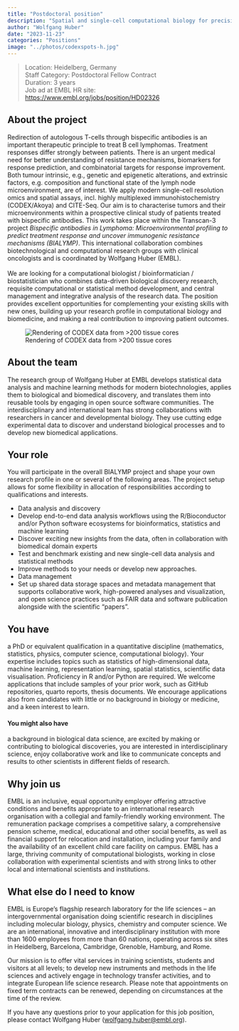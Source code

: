 ```yaml
---
title: "Postdoctoral position"
description: "Spatial and single-cell computational biology for precision oncology"
author: "Wolfgang Huber"
date: "2023-11-23"
categories: "Positions"
image: "../photos/codexspots-h.jpg"
---
```


> Location: Heidelberg, Germany\
> Staff Category: Postdoctoral Fellow Contract\
> Duration: 3 years\
> Job ad at EMBL HR site: <https://www.embl.org/jobs/position/HD02326>\

## About the project 

::: {layout="[[77,23]]"}

Redirection of autologous T-cells through bispecific antibodies is an important therapeutic principle to treat B cell lymphomas. Treatment responses differ strongly between patients. There is an urgent medical need for better understanding of resistance mechanisms, biomarkers for response prediction, and combinatorial targets for response improvement. Both tumour intrinsic, e.g., genetic and epigenetic alterations, and extrinsic factors, e.g. composition and functional state of the lymph node microenvironment, are of interest.
We apply modern single-cell resolution omics and spatial assays, incl. highly multiplexed immunohistochemistry (CODEX/Akoya) and CITE-Seq. Our aim is to characterise tumors and their microenvironments within a prospective clinical study of patients treated with bispecific antibodies. This work takes place within the Transcan-3 project *Bispecific antibodies in Lymphoma: Microenvironmental profiling to predict treatment response and uncover immunogenic resistance mechanisms (BIALYMP)*. This international collaboration combines biotechnological and computational research groups with clinical oncologists and is coordinated by Wolfgang Huber (EMBL).\
\
We are looking for a computational biologist / bioinformatician / biostatistician who combines data-driven biological discovery research, requisite computational or statistical method development, and central management and integrative analysis of the research data. The position provides excellent opportunities for complementing your existing skills with new ones, building up your research profile in computational biology and biomedicine, and making a real contribution to improving patient outcomes.

![Rendering of CODEX data from >200 tissue cores](../photos/codexspots-v.jpg)

:::

## About the team 

The research group of Wolfgang Huber at EMBL develops statistical data analysis and machine learning methods for modern biotechnologies, applies them to biological and biomedical discovery, and translates them into reusable tools by engaging in open source software communities. The interdisciplinary and international team has strong collaborations with researchers in cancer and developmental biology. They use cutting edge experimental data to discover and understand biological processes and to develop new biomedical applications. 


## Your role

You will participate in the overall BIALYMP project and shape your own research profile in one or several of the following areas. The project setup allows for some flexibility in allocation of responsibilities according to qualifications and interests. 

- Data analysis and discovery
- Develop end-to-end data analysis workflows using the R/Bioconductor and/or Python software ecosystems for bioinformatics, statistics and machine learning 
- Discover exciting new insights from the data, often in collaboration with biomedical domain experts
- Test and benchmark existing and new single-cell data analysis and statistical methods 
- Improve methods to your needs or develop new approaches. 
- Data management 
- Set up shared data storage spaces and metadata management that supports collaborative work, high-powered analyses and visualization, and open science practices such as FAIR data and software publication alongside with the scientific “papers”.


## You have

a PhD or equivalent qualification in a quantitative discipline (mathematics, statistics, physics, computer science, computational biology). Your expertise includes topics such as  statistics of high-dimensional data, machine learning, representation learning, spatial statistics, scientific data visualisation. Proficiency in R and/or Python are required. We welcome applications that include samples of your prior work, such as GitHub repositories, quarto reports, thesis documents. We encourage applications also from candidates with little or no background in biology or medicine, and a keen interest to learn.

#### You might also have

a background in biological data science, are excited by making or contributing to biological discoveries, you are interested in interdisciplinary science, enjoy collaborative work and like to communicate concepts and results to other scientists in different fields of research.

## Why join us

EMBL is an inclusive, equal opportunity employer offering attractive conditions and benefits appropriate to an international research organisation with a collegial and family-friendly working environment. The remuneration package comprises a competitive salary, a comprehensive pension scheme, medical, educational and other social benefits, as well as financial support for relocation and installation, including your family and the availability of an excellent child care facility on campus. EMBL has a large, thriving community of computational biologists, working in close collaboration with experimental scientists and with strong links to other local and international scientists and institutions.

## What else do I need to know

EMBL is Europe’s flagship research laboratory for the life sciences – an intergovernmental organisation doing scientific research in disciplines including molecular biology, physics, chemistry and computer science. We are an international, innovative and interdisciplinary institution with more than 1600 employees from more than 60 nations, operating across six sites in Heidelberg, Barcelona, Cambridge, Grenoble, Hamburg, and Rome.

Our mission is to offer vital services in training scientists, students and visitors at all levels; to develop new instruments and methods in the life sciences and actively engage in technology transfer activities, and to integrate European life science research. Please note that appointments on fixed term contracts can be renewed, depending on circumstances at the time of the review.

If you have any questions prior to your application for this job position, please contact Wolfgang Huber (<wolfgang.huber@embl.org>).


 
